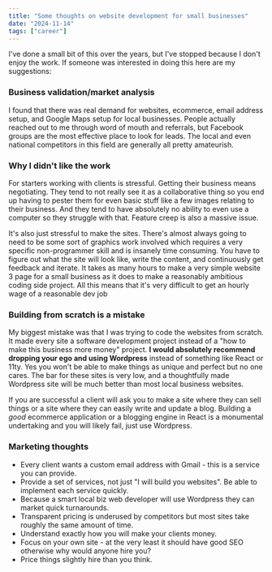 ```yaml
---
title: "Some thoughts on website development for small businesses"
date: "2024-11-14"
tags: ["career"]
---
```


I've done a small bit of this over the years, but I've stopped because I don't enjoy the work. If someone was interested in doing this here are my suggestions:

### Business validation/market analysis
I found that there was real demand for websites, ecommerce, email address setup, and Google Maps setup for local businesses. People actually reached out to me through word of mouth and referrals, but Facebook groups are the most effective place to look for leads. The local and even national competitors in this field are generally all pretty amateurish. 

### Why I didn't like the work
For starters working with clients is stressful. Getting their business means negotiating. They tend to not really see it as a collaborative thing so you end up having to pester them for even basic stuff like a few images relating to their business. And they tend to have absolutely no ability to even use a computer so they struggle with that. Feature creep is also a massive issue. 

It's also just stressful to make the sites. There's almost always going to need to be some sort of graphics work involved which requires a very specific non-programmer skill and is insanely time consuming. You have to figure out what the site will look like, write the content, and continuously get feedback and iterate. It takes as many hours to make a very simple website 3 page for a small business as it does to make a reasonably ambitious coding side project. All this means that it's very difficult to get an hourly wage of a reasonable dev job

### Building from scratch is a mistake 
My biggest mistake was that I was trying to code the websites from scratch. It made every site a software development project instead of a "how to make this business more money" project. **I would absolutely recommend dropping your ego and using Wordpress** instead of something like React or 11ty. Yes you won't be able to make things as unique and perfect but no one cares. The bar for these sites is very low, and a thoughtfully made Wordpress site will be much better than most local business websites. 

If you are successful a client will ask you to make a site where they can sell things or a site where they can easily write and update a blog. Building a *good* ecommerce application or a blogging engine in React is a monumental undertaking and you will likely fail, just use Wordpress. 

### Marketing thoughts 
- Every client wants a custom email address with Gmail - this is a service you can provide. 
- Provide a set of services, not just "I will build you websites". Be able to implement each service quickly.
- Because a smart local biz web developer will use Wordpress they can market quick turnarounds. 
- Transparent pricing is underused by competitors but most sites take roughly the same amount of time.
- Understand exactly how you will make your clients money. 
- Focus on your own site - at the very least it should have good SEO otherwise why would anyone hire you?
- Price things slightly hire than you think. 